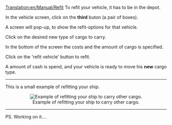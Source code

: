 [[Translation:en/Manual/Refit]]
To refit your vehicle, it has to be in the depot.

In the vehicle screen, click on the '''third''' buton (a pair of boxes).


A screen will pop-up, to show the refit-options for that vehicle.

Click on the desired new type of cargo to carry.

In the bottom of the screen the costs and the amount of cargo is specified.


Click on the 'refit vehicle' button to refit.

A amount of cash is spend, and your vehicle is ready to move his '''new''' cargo type.

----

This is a small example of refitting your ship.
<center>[[File:en/Manual/Refit ship.png|center|frame|Example of refitting your ship to carry other cargo.]]</center>
----
PS. Working on it....